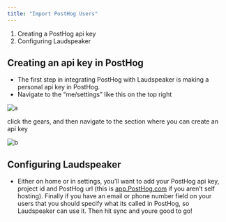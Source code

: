 ```yaml
---
title: "Import PostHog Users"
---
```


1. Creating a PostHog api key
2. Configuring Laudspeaker

## Creating an api key in PostHog[](#creating-an-api-key-in-posthog "Direct link to heading")

- The first step in integrating PostHog with Laudspeaker is making a personal
  api key in PostHog.
- Navigate to the “me/settings” like this on the top right

![a](/images/guides/integrate/settingsname-f721ec41b92e512fb8d942177cf38441.png)

click the gears, and then navigate to the section where you can create an api
key

![b](/images/guides/integrate/posthogsettings-cda104427ee70d39abf00bdfab684f36.png)

## Configuring Laudspeaker[](#configuring-laudspeaker "Direct link to heading")

- Either on home or in settings, you’ll want to add your PostHog api key,
  project id and PostHog url (this is [app.PostHog.com](http://app.posthog.com/)
  if you aren’t self hosting). Finally if you have an email or phone number
  field on your users that you should specify what its called in PostHog, so
  Laudspeaker can use it. Then hit sync and youre good to go!
